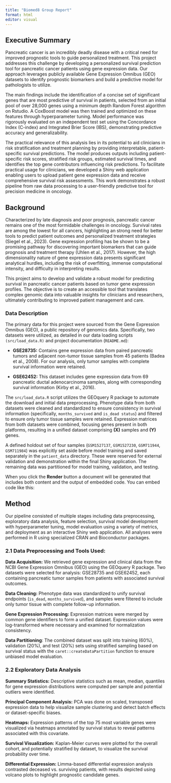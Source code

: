 ```yaml
---
title: "Biomed8 Group Report"
format: html
editor: visual
---
```


## Executive Summary

Pancreatic cancer is an incredibly deadly disease with a critical need for improved prognostic tools to guide personalized treatment. This project addresses this challenge by developing a personalized survival prediction tool for pancreatic cancer patients using gene expression data. Our approach leverages publicly available Gene Expression Omnibus (GEO) datasets to identify prognostic biomarkers and build a predictive model for pathologists to utilize.

The main findings include the identification of a concise set of significant genes that are most predictive of survival in patients, selected from an initial pool of over 28,000 genes using a minimum depth Random Forest algorithm on Rstudio. A CoxBoost model was then trained and optimized on these features through hyperparameter tuning. Model performance was rigorously evaluated on an independent test set using the Concordance Index (C-index) and Integrated Brier Score (IBS), demonstrating predictive accuracy and generalizability.

The practical relevance of this analysis lies in its potential to aid clinicians in risk stratification and treatment planning by providing interpretable, patient-specific survival predictions. The model produces outputs including patient-specific risk scores, stratified risk groups, estimated survival times, and identifies the top gene contributors influencing risk predictions. To facilitate practical usage for clinicians, we developed a Shiny web application enabling users to upload patient gene expression data and receive comprehensive survival risk assessments. This work demonstrates a robust pipeline from raw data processing to a user-friendly predictive tool for precision medicine in oncology.

## Background

Characterized by late diagnosis and poor prognosis, pancreatic cancer remains one of the most formidable challenges in oncology. Survival rates are among the lowest for all cancers, highlighting an strong need for better tools to predict patient outcomes and personalized treatment strategies (Siegel et al., 2023). Gene expression profiling has be shown to be a promising pathway for discovering important biomarkers that can guide prognosis and treatment therapy (Uhlen et al., 2017). However, the high dimensionality nature of gene expression data presents significant analytical hurdles, including the risk of overfitting, immense computational intensity, and difficulty in interpreting results.

This project aims to develop and validate a robust model for predicting survival in pancreatic cancer patients based on tumor gene expression profiles. The objective is to create an accessible tool that translates complex genomic data into valuable insights for clinicians and researchers, ultimately contributing to improved patient management and care.

### Data Description

The primary data for this project were sourced from the Gene Expression Omnibus (GEO), a public repository of genomics data. Specifically, two datasets were utilized, as detailed in our data loading scripts `(src/load_data.R)` and project documentation (`README.md`):

-   **GSE28735:** Contains gene expression data from paired pancreatic tumors and adjacent non-tumor tissue samples from 45 patients (Badea et al., 2008). For our analysis, only tumor samples with complete survival information were retained.

-   **GSE62452:** This dataset includes gene expression data from 69 pancreatic ductal adenocarcinoma samples, along with corresponding survival information (Kirby et al., 2016).

The `src/load_data.R` script utilizes the GEOquery R package to automate the download and initial data preprocessing. Phenotype data from both datasets were cleaned and standardized to ensure consistency in survival information (specifically, `months_survived` and `is_dead status`) and filtered to ensure only tumor tissue samples were retained. Expression matrices from both datasets were combined, focusing genes present in both platforms, resulting in a unified dataset comprising **(X)** samples and **(Y)** genes.

A defined holdout set of four samples (`GSM1527137`, `GSM1527230`, `GSM711944`, `GSM711984`) was explicitly set aside before model training and saved separately in the `patient_data` directory. These were reserved for external validation and demonstration within the final Shiny application. The remaining data was partitioned for model training, validation, and testing.

When you click the **Render** button a document will be generated that includes both content and the output of embedded code. You can embed code like this:

## Method

Our pipeline consisted of multiple stages including data preprocessing, exploratory data analysis, feature selection, survival model development with hyperparameter tuning, model evaluation using a variety of metrics, and deployment as an interactive Shiny web application. All analyses were performed in R using specialized CRAN and Bioconductor packages.

### 2.1 Data Preprocessing and Tools Used:

**Data Acquisition:** We retrieved gene expression and clinical data from the NCBI Gene Expression Omnibus (GEO) using the GEOquery R package. Two datasets were selected for analysis: GSE28735 and GSE62452, each containing pancreatic tumor samples from patients with associated survival outcomes.

**Data Cleaning:** Phenotype data was standardized to unify survival endpoints (`is_dead`, `months_survived`), and samples were filtered to include only tumor tissue with complete follow-up information.

**Gene Expression Processing:** Expression matrices were merged by common gene identifiers to form a unified dataset. Expression values were log-transformed where necessary and examined for normalization consistency.

**Data Partitioning**: The combined dataset was split into training (60%), validation (20%), and test (20%) sets using stratified sampling based on survival status with the `caret::createDataPartition` function to ensure unbiased model evaluation.

### 2.2 Exploratory Data Analysis

**Summary Statistics:** Descriptive statistics such as mean, median, quantiles for gene expression distributions were computed per sample and potential outliers were identified.

**Principal Component Analysis:** PCA was done on scaled, transposed expression data to help visualize sample clustering and detect batch effects or dataset-specific biases.

**Heatmaps:** Expression patterns of the top 75 most variable genes were visualized via heatmaps annotated by survival status to reveal patterns associated with this covariate.

**Survival Visualization:** Kaplan-Meier curves were plotted for the overall cohort, and potentially stratified by dataset, to visualize the survival probability over time.

**Differential Expression:** Limma-based differential expression analysis contrasted deceased vs. surviving patients, with results depicted using volcano plots to highlight prognostic candidate genes.
